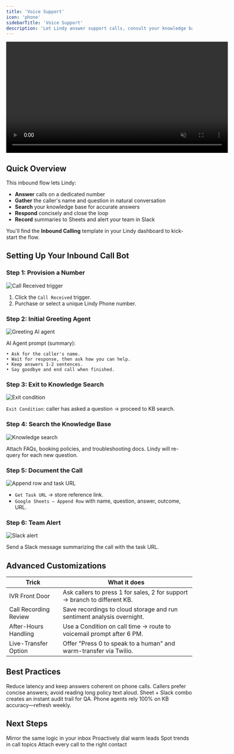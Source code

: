 ```yaml
---
title: 'Voice Support'
icon: 'phone'
sidebarTitle: 'Voice Support'
description: 'Let Lindy answer support calls, consult your knowledge base, and log every interaction.'
---
```


<div style={{ display: 'flex', justifyContent: 'center', margin: '2rem 0' }}>
  <div className="video-card">
    <video
      src="https://lindyfiles.nyc3.cdn.digitaloceanspaces.com/triggers.mp4"
      width="600"
      autoPlay
      muted
      loop
      playsInline
      style={{ display: 'block', width: '100%', borderRadius: '16px' }}
    />
  </div>
</div>

## Quick Overview

This inbound flow lets Lindy:

- **Answer** calls on a dedicated number  
- **Gather** the caller's name and question in natural conversation  
- **Search** your knowledge base for accurate answers  
- **Respond** concisely and close the loop  
- **Record** summaries to Sheets and alert your team in Slack  

You'll find the **Inbound Calling** template in your Lindy dashboard to kick-start the flow.

## Setting Up Your Inbound Call Bot

### Step 1: Provision a Number

<Frame>
  <img src="/lindy-brand-assets/placeholder.png" alt="Call Received trigger" />
</Frame>

1. Click the `Call Received` trigger.  
2. Purchase or select a unique Lindy Phone number.

### Step 2: Initial Greeting Agent

<Frame>
  <img src="/lindy-brand-assets/placeholder.png" alt="Greeting AI agent" />
</Frame>

AI Agent prompt (summary):

```
• Ask for the caller's name.
• Wait for response, then ask how you can help.
• Keep answers 1-2 sentences.
• Say goodbye and end call when finished.
```

### Step 3: Exit to Knowledge Search

<Frame>
  <img src="/lindy-brand-assets/placeholder.png" alt="Exit condition" />
</Frame>

`Exit Condition`: caller has asked a question → proceed to KB search.

### Step 4: Search the Knowledge Base

<Frame>
  <img src="/lindy-brand-assets/placeholder.png" alt="Knowledge search" />
</Frame>

Attach FAQs, booking policies, and troubleshooting docs. Lindy will re-query for each new question.

### Step 5: Document the Call

<Frame>
  <img src="/lindy-brand-assets/placeholder.png" alt="Append row and task URL" />
</Frame>

- `Get Task URL` → store reference link.  
- `Google Sheets – Append Row` with name, question, answer, outcome, URL.

### Step 6: Team Alert

<Frame>
  <img src="/lindy-brand-assets/placeholder.png" alt="Slack alert" />
</Frame>

Send a Slack message summarizing the call with the task URL.

## Advanced Customizations

| Trick                  | What it does                                                              |
|------------------------|---------------------------------------------------------------------------|
| IVR Front Door         | Ask callers to press 1 for sales, 2 for support → branch to different KB. |
| Call Recording Review  | Save recordings to cloud storage and run sentiment analysis overnight.    |
| After-Hours Handling   | Use a Condition on call time → route to voicemail prompt after 6 PM.      |
| Live-Transfer Option   | Offer "Press 0 to speak to a human" and warm-transfer via Twilio.          |

## Best Practices

<AccordionGroup>
  <Accordion title="Use GPT-4 Turbo">
    Reduce latency and keep answers coherent on phone calls.
  </Accordion>
  
  <Accordion title="Keep Replies Short">
    Callers prefer concise answers; avoid reading long policy text aloud.
  </Accordion>
  
  <Accordion title="Log Everything">
    Sheet + Slack combo creates an instant audit trail for QA.
  </Accordion>
  
  <Accordion title="Update KB Often">
    Phone agents rely 100% on KB accuracy—refresh weekly.
  </Accordion>
</AccordionGroup>

## Next Steps

<CardGroup cols={2}>
  <Card title="Smart Support Email" href="/tutorials/smart-support" icon="life-ring">
    Mirror the same logic in your inbox
  </Card>
  <Card title="Outbound Call Bot" href="/tutorials/outbound-calling" icon="paper-plane">
    Proactively dial warm leads
  </Card>
  <Card title="Support Insights" href="/tutorials/support-insights" icon="chart-line">
    Spot trends in call topics
  </Card>
  <Card title="CRM Auto-Log" href="/tutorials/crm-auto-log" icon="database">
    Attach every call to the right contact
  </Card>
</CardGroup>